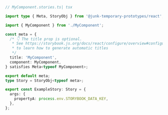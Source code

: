 ```ts
// MyComponent.stories.ts| tsx

import type { Meta, StoryObj } from '@junk-temporary-prototypes/react';

import { MyComponent } from './MyComponent';

const meta = {
  /* 👇 The title prop is optional.
   * See https://storybook.js.org/docs/react/configure/overview#configure-story-loading
   * to learn how to generate automatic titles
   */
  title: 'MyComponent',
  component: MyComponent,
} satisfies Meta<typeof MyComponent>;

export default meta;
type Story = StoryObj<typeof meta>;

export const ExampleStory: Story = {
  args: {
    propertyA: process.env.STORYBOOK_DATA_KEY,
  },
};
```
